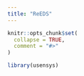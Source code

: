 ```yaml
---
title: "ReEDS"
---
```


```r
knitr::opts_chunk$set(
  collapse = TRUE,
  comment = "#>"
)
```

```r
library(usensys)
```
